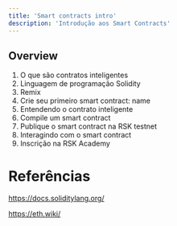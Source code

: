 ---
title: 'Smart contracts intro'
description: 'Introdução aos Smart Contracts'
---

## Overview

1. O que são contratos inteligentes
2. Linguagem de programação Solidity
3. Remix
4. Crie seu primeiro smart contract: name
5. Entendendo o contrato inteligente
6. Compile um smart contract
7. Publique o smart contract na RSK testnet
8. Interagindo com o smart contract
9. Inscrição na RSK Academy

# Referências

https://docs.soliditylang.org/

https://eth.wiki/
